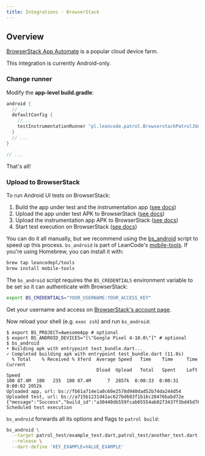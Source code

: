 ```yaml
---
title: Integrations - BrowserStack
---
```


## Overview

[BrowserStack App Automate] is a popular cloud device farm.

<Warning>This integration is currently Android-only.</Warning>

### Change runner

Modify the **app-level build.gradle**:

```groovy title="android/app/build.gradle"
android {
  // ...
  defaultConfig {
    //...
    testInstrumentationRunner "pl.leancode.patrol.BrowserstackPatrolJUnitRunner"
  }
  // ...
}

// ...
```

That's all!

### Upload to BrowserStack

To run Android UI tests on BrowserStack:

1. Build the app under test and the instrumentation app ([see docs][patrol build])
1. Upload the app under test APK to BrowserStack ([see docs][bs_app_docs])
1. Upload the instrumentation app APK to BrowserStack ([see docs][bs_test_docs])
1. Start test execution on BrowserStack ([see docs][bs_execute_docs])

You can do it all manually, but we recommend using the [bs_android] script to
speed up this process. `bs_android` is part of LeanCode's [mobile-tools]. If
you're using Homebrew, you can install it with:

```bash
brew tap leancodepl/tools
brew install mobile-tools
```

The `bs_android` script requires the `BS_CREDENTIALS` environment variable
to be set so it can authenticate with BrowserStack:

```bash
export BS_CREDENTIALS="YOUR_USERNAME:YOUR_ACCESS_KEY"
```

Get your username and access on [BrowserStack's account page][bs_account].

Now reload your shell (e.g. `exec zsh`) and run `bs_android`:

```
$ export BS_PROJECT=AwesomeApp # optional
$ export BS_ANDROID_DEVICES="[\"Google Pixel 4-10.0\"]" # optional
$ bs_android
• Building apk with entrypoint test_bundle.dart...
✓ Completed building apk with entrypoint test_bundle.dart (11.0s)
  % Total    % Received % Xferd  Average Speed   Time    Time     Time  Current
                                 Dload  Upload   Total   Spent    Left  Speed
100 87.4M  100   235  100 87.4M      7  2857k  0:00:33  0:00:31  0:00:02 2052k
Uploaded app, url: bs://fb61a714e1a0c60e2578d940dad52b74da244d54
Uploaded test, url: bs://a715b1231d41ac627bd683f1b16c28476babd72e
{"message":"Success","build_id":"a30440db559fcab65554ab0273437f3bd45d761b"}
Scheduled test execution
```

`bs_android` forwards all its options and flags to `patrol build`:

```bash
bs_android \
  --target patrol_test/example_test.dart,patrol_test/another_test.dart \
  --release \
  --dart-define 'KEY_EXAMPLE=VALUE_EXAMPLE'
```

[BrowserStack App Automate]: https://www.browserstack.com/app-automate
[patrol build]: /cli-commands/build
[bs_android]: https://github.com/leancodepl/mobile-tools/blob/master/bin/bs_android
[bs_app_docs]: https://www.browserstack.com/docs/app-automate/api-reference/espresso/apps
[bs_test_docs]: https://www.browserstack.com/docs/app-automate/api-reference/espresso/tests
[bs_execute_docs]: https://www.browserstack.com/docs/app-automate/api-reference/espresso/builds#execute-a-build
[bs_account]: https://www.browserstack.com/accounts/profile
[mobile-tools]: https://github.com/leancodepl/mobile-tools

